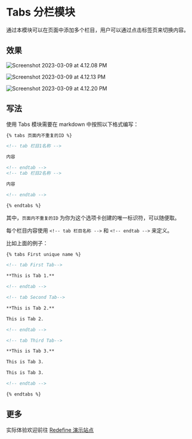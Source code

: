 # Tabs 分栏模块

通过本模块可以在页面中添加多个栏目，用户可以通过点击标签页来切换内容。

## 效果

![Screenshot 2023-03-09 at 4.12.08 PM](https://evan.beee.top/img/2023/03/09/fc47a7622a37ae92d002a73ef5dcff25.png)

![Screenshot 2023-03-09 at 4.12.13 PM](https://evan.beee.top/img/2023/03/09/04e2f0ab8aee451717563e05ac252eb8.png)

![Screenshot 2023-03-09 at 4.12.20 PM](https://evan.beee.top/img/2023/03/09/8c65c7d00f3046d791fe2c0c647ceaef.png)

## 写法

使用 Tabs 模块需要在 markdown 中按照以下格式编写：

```markdown
{% tabs 页面内不重复的ID %}

<!-- tab 栏目1名称 -->

内容

<!-- endtab -->
<!-- tab 栏目2名称 -->

内容

<!-- endtab -->

{% endtabs %}
```

其中，`页面内不重复的ID` 为你为这个选项卡创建的唯一标识符，可以随便取。

每个栏目内容使用 `<!-- tab 栏目名称 -->` 和 `<!-- endtab -->` 来定义。

比如上面的例子：

```markdown
{% tabs First unique name %}

<!-- tab First Tab-->

**This is Tab 1.**

<!-- endtab -->

<!-- tab Second Tab-->

**This is Tab 2.**

This is Tab 2.

<!-- endtab -->

<!-- tab Third Tab-->

**This is Tab 3.**

This is Tab 3.

This is Tab 3.

<!-- endtab -->

{% endtabs %}
```

## 更多

实际体验欢迎前往 [Redefine 演示站点](https://redefine.ohevan.com/2022/10/02/theme-demo/)
